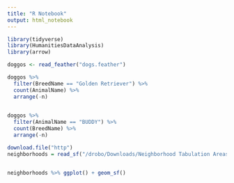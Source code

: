 ```yaml
---
title: "R Notebook"
output: html_notebook
---
```




```r
library(tidyverse)
library(HumanitiesDataAnalysis)
library(arrow)
```

```r
doggos <- read_feather("dogs.feather")

```

```r

doggos %>%
  filter(BreedName == "Golden Retriever") %>%
  count(AnimalName) %>%
  arrange(-n)
  

doggos %>%
  filter(AnimalName == "BUDDY") %>%
  count(BreedName) %>%
  arrange(-n)

```

```r

download.file("http")
neighborhoods = read_sf("/drobo/Downloads/Neighborhood Tabulation Areas (NTA).geojson")


neighborhoods %>% ggplot() + geom_sf()
```